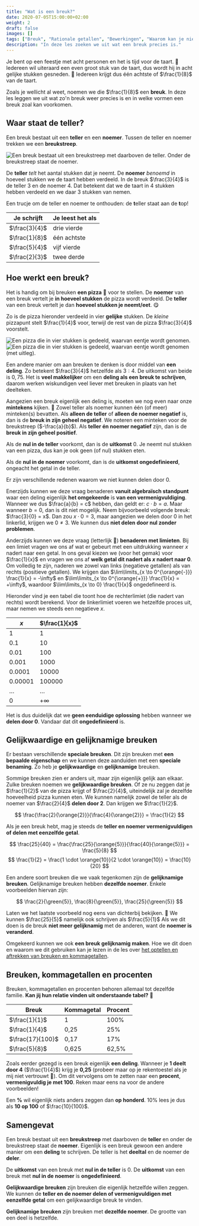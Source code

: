 ```yaml
---
title: "Wat is een breuk?"
date: 2020-07-05T15:00:00+02:00
weight: 2
draft: false
images: []
tags: ["Breuk", "Rationale getallen", "Bewerkingen", "Waarom kan je niet delen door 0?"]
description: "In deze les zoeken we uit wat een breuk precies is."
---
```

Je bent op een feestje met acht personen en het is tijd voor de taart. 🎂 Iedereen wil uiteraard een even groot
stuk van de taart, dus wordt hij in acht gelijke stukken gesneden. 🍰 Iedereen krijgt dus één achtste of $\frac{1}{8}$ van de taart.

Zoals je wellicht al weet, noemen we die $\frac{1}{8}$ een **breuk**. In deze les leggen we uit wat zo'n breuk weer precies is en in welke vormen een breuk zoal kan voorkomen.

## Waar staat de teller?

Een breuk bestaat uit een **teller** en een **noemer**. Tussen de teller en noemer trekken we een **breukstreep**.

![Een breuk bestaat uit een breukstreep met daarboven de teller. Onder de breukstreep staat de noemer.](img/teller_noemer_terminologie.png)

De **teller** *telt* het aantal stukken dat je neemt. De **noemer** *benoemd* in hoeveel stukken we de taart hebben verdeeld. In de breuk $\frac{3}{4}$ is de teller $3$ en de noemer $4$. Dat betekent dat we de taart in $4$ stukken hebben verdeeld en we daar $3$ stukken van nemen.

Een trucje om de teller en noemer te onthouden: de **t**eller staat aan de **t**op! 

| Je schrijft       | Je leest het als               |
|-------------------|--------------------------------|
| $\frac{3}{4}$     | drie vierde |
| $\frac{1}{8}$     | één achtste |
| $\frac{5}{4}$     | vijf vierde  |
| $\frac{2}{3}$     | twee derde |

## Hoe werkt een breuk?
Het is handig om bij breuken **een pizza** 🍕 voor te stellen. De **noemer** van een breuk vertelt je **in hoeveel stukken** de pizza wordt verdeeld.
De **teller** van een breuk vertelt je dan **hoeveel stukken je neemt/eet**. 😋

Zo is de pizza hieronder verdeeld in vier **gelijke** stukken. De *kleine* pizzapunt
stelt $\frac{1}{4}$ voor, terwijl de rest van de pizza $\frac{3}{4}$ voorstelt.

<ToggleImage toggleText="Toon uitleg">

![Een pizza die in vier stukken is gedeeld, waarvan eentje wordt genomen.](img/pizza_stripped.png)
![Een pizza die in vier stukken is gedeeld, waarvan eentje wordt genomen (met uitleg).](img/pizza.png)

</ToggleImage>

Een andere manier om aan breuken te denken is door middel van **een deling**. Zo betekent $\frac{3}{4}$ hetzelfde als $3 : 4$. De uitkomst van beide is $0{,}75$. Het is **veel makkelijker** om een **deling als een breuk te schrijven**, daarom werken wiskundigen veel liever met breuken in plaats van het deelteken.

Aangezien een breuk eigenlijk een deling is, moeten we nog even naar onze **mintekens** kijken. 👀 Zowel teller als noemer kunnen één (of meer) minteken(s) bevatten. Als **alleen de teller** of **alleen de noemer negatief** is, dan is de **breuk in zijn geheel negatief**. We noteren een minteken voor de breukstreep ($-\frac{a}{b}$). Als **teller én noemer negatief** zijn, dan is de **breuk in zijn geheel positief**.

<Attention title="Een nul in de breuk">

Als de **nul in de teller** voorkomt, dan is de **uitkomst** $0$. Je neemt nul stukken van een pizza, dus kan je ook geen (of nul) stukken eten.

Als de **nul in de noemer** voorkomt, dan is de **uitkomst ongedefinieerd**, ongeacht het getal in de teller.
</Attention>

<Expand title="Waarom kunnen we niet delen door 0?">

Er zijn verschillende redenen waarom we niet kunnen delen door 0.

Enerzijds kunnen we deze vraag benaderen **vanuit algebraïsch standpunt** waar een deling eigenlijk **het omgekeerde** is **van een vermenigvuldiging**. Wanneer we dus $\frac{a}{b} = c$ hebben, dan geldt er: $c \cdot b = a$. Maar wanneer $b = 0$, dan is dit niet mogelijk. Neem bijvoorbeeld volgende breuk: $\frac{3}{0} = x$. Dan zou $x \cdot 0 = 3$, maar aangezien we delen door 0 in het linkerlid, krijgen we $0 \neq 3$. We kunnen dus **niet delen door nul zonder problemen**.

Anderzijds kunnen we deze vraag (letterlijk 🥁) **benaderen met limieten**. Bij een limiet vragen we ons af wat er gebeurt met een uitdrukking wanneer $x$ nadert naar een getal. In ons geval kiezen we (voor het gemak) voor $\frac{1}{x}$ en vragen we ons af **welk getal dit nadert als $x$ nadert naar 0**. Om volledig te zijn, naderen we zowel van links (negatieve getallen) als van rechts (positieve getallen). We krijgen dan $\lim\limits_{x \to 0^{\orange{-}}} \frac{1}{x} = -\infty$ en $\lim\limits_{x \to 0^{\orange{+}}} \frac{1}{x} = +\infty$, waardoor $\lim\limits_{x \to 0} \frac{1}{x}$ ongedefineerd is. 

Hieronder vind je een tabel die toont hoe de rechterlimiet (die nadert van rechts) wordt berekend. Voor de linkerlimiet voeren we hetzelfde proces uit, maar nemen we steeds een negatieve $x$.

| $x$     | $\frac{1}{x}$     |
|---------|-------------------|
| 1       | 1                 |
| 0.1     | 10                |
| 0.01    | 100               |
| 0.001   | 1000              |
| 0.0001  | 10000             |
| 0.00001 | 100000            |
| $\ldots$  | $\ldots$        |
| 0       | $+\infty$         |

Het is dus duidelijk dat we **geen eenduidige oplossing** hebben wanneer we **delen door 0**. Vandaar dat dit **ongedefinieerd** is.

</Expand>

## Gelijkwaardige en gelijknamige breuken
Er bestaan verschillende **speciale breuken**. Dit zijn breuken met **een bepaalde eigenschap** en we kunnen deze aanduiden met een **speciale benaming**. Zo heb je **gelijkwaardige** en **gelijknamige** breuken.

Sommige breuken zien er anders uit, maar zijn eigenlijk gelijk aan elkaar. Zulke breuken noemen we **gelijkwaardige breuken**. Of ze nu zeggen dat je $\frac{1}{2}$ van de pizza krijgt of $\frac{2}{4}$, uiteindelijk zal je dezelfde hoeveelheid pizza kunnen eten. We kunnen namelijk zowel de teller als de noemer van $\frac{2}{4}$ **delen door <Orange>2</Orange>**. Dan krijgen we $\frac{1}{2}$.

$$
\frac{\frac{2}{\orange{2}}}{\frac{4}{\orange{2}}} = \frac{1}{2}
$$

<Attention title="Handig!">

Als je een breuk hebt, mag je steeds de **teller en noemer vermenigvuldigen of delen met eenzelfde getal**.

$$
\frac{25}{40} = \frac{\frac{25}{\orange{5}}}{\frac{40}{\orange{5}}} = \frac{5}{8}
$$
$$
\frac{1}{2} = \frac{1 \cdot \orange{10}}{2 \cdot \orange{10}} = \frac{10}{20}
$$

</Attention>

Een andere soort breuken die we vaak tegenkomen zijn de **gelijknamige breuken**. Gelijknamige breuken hebben **dezelfde noemer**. Enkele voorbeelden hiervan zijn:

$$
\frac{2}{\green{5}}, \frac{8}{\green{5}}, \frac{25}{\green{5}}
$$

Laten we het laatste voorbeeld nog eens van dichterbij bekijken. 🔎 We kunnen $\frac{25}{5}$ namelijk ook schrijven als $\frac{5}{1}$ <Mute text="of simpelweg als 5."/> Als we dit doen is de breuk **niet meer gelijknamig** met de anderen, want de **noemer is veranderd**. 

Omgekeerd kunnen we ook **een breuk gelijknamig maken**. Hoe we dit doen en waarom we dit gebruiken kan je lezen in de les over [het optellen en aftrekken van breuken en kommagetallen](./optellen_aftrekken).

## Breuken, kommagetallen en procenten
Breuken, kommagetallen <Mute text="of decimale vormen"/> en procenten behoren allemaal tot dezelfde familie. **Kan jij hun relatie vinden uit onderstaande tabel?** 🧐

| Breuk            | Kommagetal | Procent |
|------------------|------------|---------|
| $\frac{1}{1}$    | 1          | 100%    |
| $\frac{1}{4}$    | 0,25       | 25%     |
| $\frac{17}{100}$ | 0,17       | 17%     |
| $\frac{5}{8}$    | 0,625      | 62,5%   |

Zoals eerder gezegd is een breuk eigenlijk **een deling**. Wanneer je **1 deelt door 4** ($\frac{1}{4}$) krijg je **0,25** (probeer maar op je rekentoestel als je mij niet vertrouwt 🤨). Om dit vervolgens om te zetten naar een **procent**, **vermenigvuldig je met 100**. Reken maar eens na voor de andere voorbeelden!

Een **%** wil eigenlijk niets anders zeggen dan **op honderd**. 10% lees je dus als **10 op 100** of $\frac{10}{100}$.

## Samengevat
<Attention title="Wat is een breuk?">

Een breuk bestaat uit een **breukstreep** met daarboven de **teller** en onder de breukstreep staat de **noemer**. Eigenlijk is een breuk gewoon een andere manier om een **deling** te schrijven. De teller is het **deeltal** en de noemer de **deler**.

De **uitkomst** van een breuk met **nul in de teller** is $0$. De **uitkomst** van een breuk met **nul in de noemer** is **ongedefinieerd**.
</Attention>

<Attention title="Soorten breuken">

**Gelijkwaardige breuken** zijn breuken die eigenlijk hetzelfde willen zeggen. We kunnen de **teller en de noemer delen of vermenigvuldigen met eenzelfde getal** om een gelijkwaardige breuk te vinden.

**Gelijknamige breuken** zijn breuken met **dezelfde noemer**. De grootte van een deel is hetzelfde.
</Attention>
